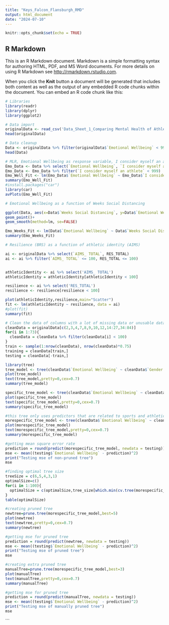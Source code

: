 ```yaml
---
title: "Keys_Falcon_Flansburgh_RMD"
output: html_document
date: "2024-07-10"
---
```


```r
knitr::opts_chunk$set(echo = TRUE)
```

## R Markdown

This is an R Markdown document. Markdown is a simple formatting syntax for authoring HTML, PDF, and MS Word documents. For more details on using R Markdown see <http://rmarkdown.rstudio.com>.

When you click the **Knit** button a document will be generated that includes both content as well as the output of any embedded R code chunks within the document. You can embed an R code chunk like this:
```r
# Libraries
library(readr)
library(dplyr)
library(ggplot2)
```

```r
# Data import
originalData <- read_csv('Data_Sheet_1_Comparing Mental Health of Athletes and Non-athletes as They Emerge From a COVID-19 Pandemic Lockdown.csv')
head(originalData)
```



```r
# Data cleanup
Data <- originalData %>% filter(originalData$`Emotional Wellbeing` < 999)
head(Data)

```

```r
# MLR, Emotional Wellbeing as response variable, I consider myself an athlete, most of my friends are athletes, and Sport is the most important part of my life as predictors
Emo_Data <- Data %>% select(`Emotional Wellbeing`, `I consider myself an athlete`, `most of my friends are athletes`, `Sport is the most important part of my life`)
Emo_Data <- Emo_Data %>% filter(`I consider myself an athlete` < 999)
Emo_Well_Fit <- lm(Emo_Data$`Emotional Wellbeing` ~ Emo_Data$`I consider myself an athlete` + Emo_Data$`most of my friends are athletes` + Emo_Data$`Sport is the most important part of my life`)
summary(Emo_Well_Fit)
#install.packages("car")
library(car)
avPlots(Emo_Well_Fit)

```
```r
# Emotional Wellbeing as a function of Weeks Social Distancing 

ggplot(Data, aes(x=Data$`Weeks Social Distancing`, y=Data$`Emotional Wellbeing`, color=factor(Data$`Athlete/Non-Athlete`)))+
geom_point()+
geom_smooth(method=lm, se=FALSE)

Emo_Weeks_Fit <- lm(Data$`Emotional Wellbeing` ~ Data$`Weeks Social Distancing`*as.factor(Data$`Athlete/Non-Athlete`), data = Data)
summary(Emo_Weeks_Fit)
```
```r
# Resilience (BRS) as a function of athletic identity (AIMS) 

ai <- originalData %>% select(`AIMS_ TOTAL`, RES_TOTAL)
ai <- ai %>% filter(`AIMS_ TOTAL` <= 100, RES_TOTAL <= 100)


athleticIdentity <- ai %>% select('AIMS_ TOTAL')
athleticIdentity = athleticIdentity[athleticIdentity < 100]

resilience <- ai %>% select('RES_TOTAL')
resilience <- resilience[resilience < 100]

plot(athleticIdentity,resilience,main="Scatter")
fit <- lm(athleticIdentity ~ resilience, data = ai)
#plot(fit)
summary(fit)
```

```r
# Clean the data of columns with a lot of missing data or unusable data, then remove all rows with a missing value
cleanData = originalData[c(2,3,4,7,8,9,10,12,14:27,34:84)]
for(i in 1:73){
  cleanData = cleanData %>% filter(cleanData[i] < 100)
}
train <- sample(1:nrow(cleanData), nrow(cleanData)*0.75)
training = cleanData[train,]
testing = cleanData[-train,]
```

```r
library(tree)
tree_model <- tree(cleanData$`Emotional Wellbeing` ~ cleanData$`Gender:` + cleanData$`Age Group:` + cleanData$`Country During Lockdown` + cleanData$`Marital Status:` + cleanData$`Smoking Status:` + cleanData$`Five Fruit and Veg` + cleanData$`Hours sleep:` + cleanData$`Shielded?` + cleanData$`Weeks Social Distancing` + cleanData$`# in lockdown bubble:` + cleanData$`Athlete/Non-Athlete` + cleanData$`AIMS_ TOTAL` + cleanData$`Social Identity` + cleanData$`I consider myself an athlete` + cleanData$`I have many goals related to sport` + cleanData$`most of my friends are athletes` + cleanData$`Exclusivity` + cleanData$`Sport is the most important part of my life` + cleanData$`I spend more time thinking about sport than anything else` + cleanData$`Negative Affectivity` + cleanData$`I feel bad about myself when I do badly in sport` + cleanData$`I would be very depressed if I were injured and could not compete in sport` + cleanData$`MHC-SF OVERALL` + cleanData$`Happy` + cleanData$`Interested in life` + cleanData$`Satisfied` + cleanData$`Social Wellbeing` + cleanData$`That you had something important to contribute to society` + cleanData$`That you belonged to a community (like a social group or your neighbourhood)` + cleanData$`That our society is becoming a better place for people like you` + cleanData$`That people are basically good` + cleanData$`That the way our society works makes sense to you` + cleanData$`Psychological Wellbeing` + cleanData$`That you liked most parts of your personality` + cleanData$`Good at managing the responsibilities of your daily life` + cleanData$`That you had warm and trusting relationships with others` + cleanData$`That you had experiences that challenged you to grow and become a better person` + cleanData$`Confident to think or express your own ideas and opinions` + cleanData$`That your life has a sense of direction or meaning to it` + cleanData$`HADS OVERALL` + cleanData$`HADS-A AVERAGE` + cleanData$`HADS-D AVERAGE` + cleanData$`I feel tense or 'wound up':` + cleanData$`I still enjoy the things I used to enjoy:` + cleanData$`I get a sort of frightened feeling as if something awful is about to happen:` + cleanData$`I can laugh and see the funny side of things:` + cleanData$`Worrying thoughts go through my mind:` + cleanData$`I feel cheerful:` + cleanData$`I can sit at ease and feel relaxed:` + cleanData$`I feel as if I am slowed down:` + cleanData$`I get a sort of frightened feeling like 'butterflies' in my stomach:` + cleanData$`I have lost interest in my appearance:` + cleanData$`I feel restless as I have to be on the move:` + cleanData$`I look forward with enjoyment to things:` + cleanData$`I get sudden feelings of panic:` + cleanData$`I can enjoy a good book or radio or TV programme:` + cleanData$`RES_TOTAL` + cleanData$`I tend to bounce back quickly after hard times` + cleanData$`I have a hard time making it through stressful events*` + cleanData$`It does not take me long to recover from a stressful event` + cleanData$`It is hard for me to snap back when something bad happens*` + cleanData$`I usually come through difficult times with little trouble` + cleanData$`I tend to take a long time to get over setbacks in my life*` + cleanData$`LONE_ TOTAL` + cleanData$`LONE_ Emotional` + cleanData$`LONE_ Social` + cleanData$`I experience a general sense of emptiness` + cleanData$`I miss having people around` + cleanData$`There are many people I can trust completely*` + cleanData$`I often feel rejected` + cleanData$`There are enough people I feel close to*` + cleanData$`There are plenty of people I can rely on when I have problems*`, data = training)
plot(tree_model)
text(tree_model,pretty=0,cex=0.7)
summary(tree_model)
```

```r
specific_tree_model <- tree(cleanData$`Emotional Wellbeing` ~ cleanData$`Gender:` + cleanData$`Age Group:` + cleanData$`Country During Lockdown` + cleanData$`Marital Status:` + cleanData$`Smoking Status:` + cleanData$`Five Fruit and Veg` + cleanData$`Hours sleep:` + cleanData$`Shielded?` + cleanData$`Weeks Social Distancing` + cleanData$`# in lockdown bubble:` + cleanData$`Athlete/Non-Athlete` + cleanData$`AIMS_ TOTAL` + cleanData$`Social Identity` + cleanData$`I consider myself an athlete` + cleanData$`I have many goals related to sport` + cleanData$`most of my friends are athletes` + cleanData$`Exclusivity` + cleanData$`Sport is the most important part of my life` + cleanData$`I spend more time thinking about sport than anything else` + cleanData$`Negative Affectivity` + cleanData$`I feel bad about myself when I do badly in sport` + cleanData$`I would be very depressed if I were injured and could not compete in sport` + cleanData$`RES_TOTAL` + cleanData$`I tend to bounce back quickly after hard times` + cleanData$`I have a hard time making it through stressful events*` + cleanData$`It does not take me long to recover from a stressful event` + cleanData$`It is hard for me to snap back when something bad happens*` + cleanData$`I usually come through difficult times with little trouble` + cleanData$`I tend to take a long time to get over setbacks in my life*` + cleanData$`I miss having people around` + cleanData$`There are many people I can trust completely*` + cleanData$`There are enough people I feel close to*` + cleanData$`There are plenty of people I can rely on when I have problems*`, data = training)
plot(specific_tree_model)
text(specific_tree_model,pretty=0,cex=0.7)
summary(specific_tree_model)
```


```r
#this tree only uses predictors that are related to sports and athletics
morespecific_tree_model <- tree(cleanData$`Emotional Wellbeing` ~ cleanData$`Athlete/Non-Athlete` + cleanData$`AIMS_ TOTAL` + cleanData$`I consider myself an athlete` + cleanData$`I have many goals related to sport` + cleanData$`most of my friends are athletes` + cleanData$`Sport is the most important part of my life` + cleanData$`I spend more time thinking about sport than anything else` + cleanData$`I feel bad about myself when I do badly in sport` + cleanData$`I would be very depressed if I were injured and could not compete in sport`, data = training)
plot(morespecific_tree_model)
text(morespecific_tree_model,pretty=0,cex=0.7)
summary(morespecific_tree_model)

#getting mean square error rate
prediction = round(predict(morespecific_tree_model, newdata = testing))
mse <- mean((testing$`Emotional Wellbeing` - prediction)^2)
print("Testing mse of non-pruned tree")
mse
```

```r
#finding optimal tree size
treeSize = c(6,5,4,3,1)
optimalSize=c()
for(i in 1:100){
  optimalSize = c(optimalSize,tree_size[which.min(cv.tree(morespecific_tree_model)$dev)])
}
table(optimalSize)

#creating pruned tree
newtree=prune.tree(morespecific_tree_model,best=5)
plot(newtree)
text(newtree,pretty=0,cex=0.7)
summary(newtree)

#getting mse for pruned tree
prediction = round(predict(newtree, newdata = testing))
mse <- mean((testing$`Emotional Wellbeing` - prediction)^2)
print("Testing mse of pruned tree")
mse

#creating extra pruned tree
manualTree=prune.tree(morespecific_tree_model,best=3)
plot(manualTree)
text(manualTree,pretty=0,cex=0.7)
summary(manualTree)

#getting mse for pruned tree
prediction = round(predict(manualTree, newdata = testing))
mse <- mean((testing$`Emotional Wellbeing` - prediction)^2)
print("Testing mse of manually pruned tree")
mse
```
```
